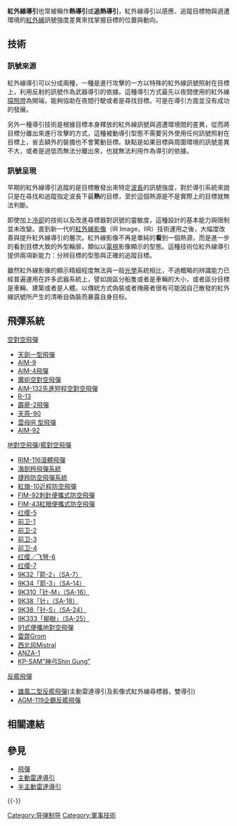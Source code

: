 '''紅外線導引'''也常被稱作'''熱導引'''或'''追熱導引'''，紅外線導引以感應、追蹤目標物與週遭環境的[[紅外線|紅外線]]訊號強度差異來找掌握目標的位置與動向。
<!--西方世界中最具代表性的紅外線導引飛彈即是空對空用途的[[響尾蛇飛彈|響尾蛇飛彈]]（AIM-9系列），其他如[[小牛飛彈|小牛飛彈]]（AGM-65系列）、[[刺針飛彈|刺針飛彈]]等也有採行熱導引技術。-->

== 技術 ==
=== 訊號來源 ===
紅外線導引可以分成兩種，一種是進行攻擊的一方以特殊的紅外線訊號照射在目標上，利用反射的訊號作為武器導引的依據。這種導引方式最先以夜間使用的紅外線[[探照燈|探照燈]]為開端，能夠協助在夜間行駛或者是尋找目標。可是在導引方面並沒有成功的發展。

另外一種導引技術是根據目標本身釋放的紅外線訊號與週遭環境間的差異，從而將目標分離出來進行攻擊的方式，這種被動導引型態不需要另外使用任何訊號照射在目標上，省去額外的裝備也不會驚動目標。缺點是如果目標與周圍環境的訊號差異不大，或者是過低而無法分離出來，也就無法利用作為導引的依據。

=== 訊號呈現 ===
早期的紅外線導引追蹤的是目標散發出來特定[[波長|波長]]的訊號強度，對於導引系統來說只是在尋找和追蹤指定波長下最'''熱'''的目標，至於這個熱源是不是實際上的目標就無法判斷。

即使加上[[冷卻|冷卻]]的技術以及改進尋標器對訊號的靈敏度，這種設計的基本能力與限制並未改變。直到新一代的[[紅外線影像|紅外線影像]]（IR Image，IIR）技術運用之後，大幅度改善與提升紅外線導引的層次。紅外線影像不再是單純的'''看'''到一個熱源，而是進一步的看到目標大致的外型輪廓，類似以[[電視|電視]]影像顯示的型態。這種技術位紅外線導引提供兩項新能力：分辨目標的型態與正確的追蹤目標。

雖然紅外線影像的顯示精細程度無法與一般[[光學|光學]]系統相比，不過概略的辨識能力已經普遍運用在許多武器系統上，譬如說區分船隻或者是車輛的大小，或者區分目標是車輛、建築或者是人體。以傳統方式偽裝或者掩蔽者很有可能因自己散發的紅外線訊號所产生的清晰自偽裝而暴露自身目标。

== 飛彈系統 ==
[[空對空飛彈|空對空飛彈]]
* [[天劍一型飛彈|天劍一型飛彈]]
* [[AIM-9|AIM-9]]
* [[AIM-4飛彈|AIM-4飛彈]]
* [[魔術空對空飛彈|魔術空對空飛彈]]
* [[AIM-132先進短程空對空飛彈|AIM-132先進短程空對空飛彈]]
* [[AA-2飛彈|R-13]]
* [[霹靂-2飛彈|霹靂-2飛彈]]
* [[天燕-90|天燕-90]]
* [[雲母飛彈|雲母IR 型飛彈]]
* [[:en:AIM-92_Stinger|AIM-92]]

[[地對空飛彈|地對空飛彈]]/[[艦對空飛彈|艦對空飛彈]]
* [[RIM-116滾體飛彈|RIM-116滾體飛彈]]
* [[海劍羚飛彈系統|海劍羚飛彈系統]]
* [[捷羚防空飛彈系統|捷羚防空飛彈系統]]
* [[紅旗-10近程防空飛彈|紅旗-10近程防空飛彈]]
* [[FIM-92刺針便攜式防空飛彈|FIM-92刺針便攜式防空飛彈]]
* [[FIM-43紅眼便攜式防空飛彈|FIM-43紅眼便攜式防空飛彈]]
* [[红缨-5便携式防空导弹|红缨-5]]
* [[前衛系列便攜式防空導彈|前卫-1]]
* [[前衛系列便攜式防空導彈|前卫-2]]
* [[前衛系列便攜式防空導彈|前卫-3]]
* [[前衛系列便攜式防空導彈|前卫-4]]
* [[红缨-6便携式防空导弹|红缨／飞弩-6]]
* [[红缨-7便携式防空导弹|红缨-7]]
* [[9K32便携式防空导弹|9K32「箭-2」（SA-7）]] 
* [[9K34便攜式防空飛彈|9K34「箭-3」（SA-14）]] 
* [[SA-16防空飛彈|9K310「针-M」（SA-16）]]
* [[SA-18防空飛彈|9K38「针」（SA-18）]]
* [[9K38针式防空导弹|9K38「针-S」（SA-24）]]
* [[9K333柳樹便攜式防空飛彈|9K333「柳樹」（SA-25）]]
* [[91式便攜地對空導彈|91式便攜地對空飛彈]]
* [[雷霆便攜式防空導彈|雷霆Grom]]
* [[西北風便攜式防空飛彈|西北风Mistral]]
* [[安扎便攜式防空飛彈|ANZA-1]]
* [[神弓便攜式防空飛彈|KP-SAM“神弓Shin Gung”]]

[[反艦飛彈|反艦飛彈]]
* [[雄風二型反艦飛彈|雄風二型反艦飛彈]](主動雷達導引及影像式紅外線尋標器，雙導引)
* [[AGM-119企鵝反艦飛彈|AGM-119企鵝反艦飛彈]]

== 相關連結 ==

== 參見 ==
{{Portal box|军事|军事航空}}
* [[飛彈|飛彈]]
* [[主動雷達導引|主動雷達導引]]
* [[半主動雷達導引|半主動雷達導引]]

{{-}}
{{飛彈}}
{{航空航天列表集}}

[[Category:导弹制导|Category:导弹制导]]
[[Category:軍事技術|Category:軍事技術]]